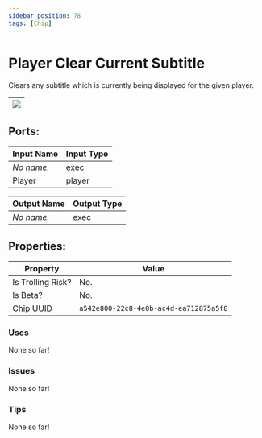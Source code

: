 ```yaml
---
sidebar_position: 78
tags: [Chip]
---
```


# Player Clear Current Subtitle


Clears any subtitle which is currently being displayed for the given player.

| ![](https://images-ext-2.discordapp.net/external/MPmIaQzlEPmgGWlgi-WxBBXt0Bjv_zWPkg1y1f_sy3s/https/www.recroomcircuits.com/image/circuit/absolute-value?width=206&height=108) |
|-----|

## Ports:

| Input Name | Input Type |
|-----------|-----------|
| *No name.* | exec |
| Player | player |

| Output Name | Output Type |
|-----------|-----------|
| *No name.* | exec |

## Properties:

| Property  | Value |
|-------------------|-----------|
| Is Trolling Risk? | No. |
| Is Beta? | No. |
| Chip UUID | `a542e800-22c8-4e0b-ac4d-ea712875a5f8` |

### Uses
None so far!

### Issues
None so far!

### Tips
None so far!
